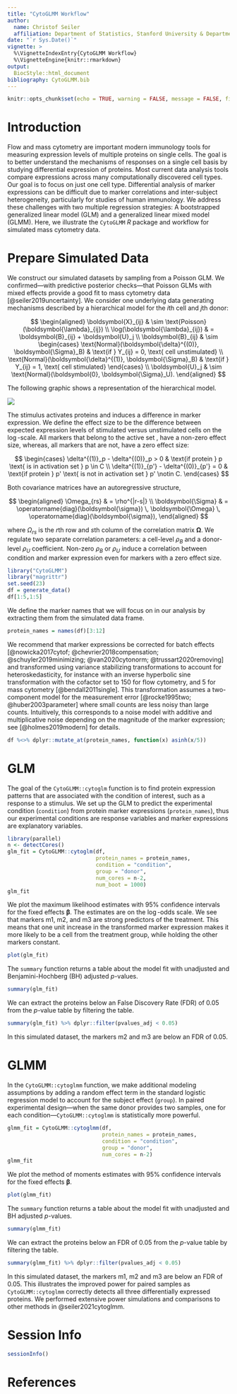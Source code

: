 ```yaml
---
title: "CytoGLMM Workflow"
author:
  name: Christof Seiler
  affiliation: Department of Statistics, Stanford University & Department of Data Science and Knowledge Engineering, Maastricht University
date: "`r Sys.Date()`"
vignette: >
  %\VignetteIndexEntry{CytoGLMM Workflow}
  %\VignetteEngine{knitr::rmarkdown}
output:
  BiocStyle::html_document
bibliography: CytoGLMM.bib
---
```


```r
knitr::opts_chunk$set(echo = TRUE, warning = FALSE, message = FALSE, fig.retina = 2, dpi = 96, fig.width = 7.2916667, fig.asp = 0.6178571)
```

# Introduction

Flow and mass cytometry are important modern immunology tools for measuring expression levels of multiple proteins on single cells. The goal is to better understand the mechanisms of responses on a single cell basis by studying differential expression of proteins. Most current data analysis tools compare expressions across many computationally discovered cell types. Our goal is to focus on just one cell type. Differential analysis of marker expressions can be difficult due to marker correlations and inter-subject heterogeneity, particularly for studies of human immunology. We address these challenges with two multiple regression strategies: A bootstrapped generalized linear model (GLM) and a generalized linear mixed model (GLMM). Here, we illustrate the `CytoGLMM` _R_ package and workflow for simulated mass cytometry data.

# Prepare Simulated Data

We construct our simulated datasets by sampling from a Poisson GLM. We confirmed---with predictive posterior checks---that Poisson GLMs with mixed effects provide a good fit to mass cytometry data [@seiler2019uncertainty]. We consider one underlying data generating mechanisms described by a hierarchical model for the $i$th cell and $j$th donor:

$$
\begin{aligned}
\boldsymbol{X}_{ij} & \sim \text{Poisson}(\boldsymbol{\lambda}_{ij}) \\
\log(\boldsymbol{\lambda}_{ij}) & = \boldsymbol{B}_{ij} + \boldsymbol{U}_j \\
\boldsymbol{B}_{ij} & \sim
\begin{cases} 
\text{Normal}(\boldsymbol{\delta}^{(0)}, \boldsymbol{\Sigma}_B) & \text{if } Y_{ij} = 0, \text{ cell unstimulated} \\
\text{Normal}(\boldsymbol{\delta}^{(1)}, \boldsymbol{\Sigma}_B) & \text{if } Y_{ij} = 1, \text{ cell stimulated}
\end{cases} \\
\boldsymbol{U}_j & \sim \text{Normal}(\boldsymbol{0}, \boldsymbol{\Sigma}_U).
\end{aligned}
$$

The following graphic shows a representation of the hierarchical model.

![](graphical_plmm.svg)

The stimulus activates proteins and induces a difference in marker expression. We define the effect size to be the difference between expected expression levels of stimulated versus unstimulated cells on the $\log$-scale. All markers that belong to the active set \textcolor{red}{$C$}, have a non-zero effect size, whereas, all markers that are not, have a zero effect size:

$$
\begin{cases}
\delta^{(1)}_p - \delta^{(0)}_p > 0 & \text{if protein } p \text{ is in activation set } p \in C \\
\delta^{(1)}_{p'} - \delta^{(0)}_{p'} = 0 & \text{if protein } p' \text{ is not in activation set } p' \notin C.
\end{cases}
$$

Both covariance matrices have an autoregressive structure, 

$$
\begin{aligned}
\Omega_{rs} & = \rho^{|r-s|} \\ 
\boldsymbol{\Sigma} & = \operatorname{diag}(\boldsymbol{\sigma}) \, \boldsymbol{\Omega} \, \operatorname{diag}(\boldsymbol{\sigma}),
\end{aligned}
$$

where $\Omega_{rs}$ is the $r$th row and $s$th column of the correlation matrix $\boldsymbol{\Omega}$. We regulate two separate correlation parameters: a cell-level $\rho_B$ and a donor-level $\rho_U$ coefficient. Non-zero $\rho_B$ or $\rho_U$ induce a correlation between condition and marker expression even for markers with a zero effect size.

```r
library("CytoGLMM")
library("magrittr")
set.seed(23)
df = generate_data()
df[1:5,1:5]
```

We define the marker names that we will focus on in our analysis by extracting them from the simulated data frame.

```r
protein_names = names(df)[3:12]
```

We recommend that marker expressions be corrected for batch effects [@nowicka2017cytof; @chevrier2018compensation; @schuyler2019minimizing; @van2020cytonorm; @trussart2020removing] and transformed using variance stabilizing transformations to account for heteroskedasticity, for instance with an inverse hyperbolic sine transformation with the cofactor set to 150 for flow cytometry, and 5 for mass cytometry [@bendall2011single]. This transformation assumes a two-component model for the measurement error [@rocke1995two; @huber2003parameter] where small counts are less noisy than large counts. Intuitively, this corresponds to a noise model with additive and multiplicative noise depending on the magnitude of the marker expression; see [@holmes2019modern] for details.

```r
df %<>% dplyr::mutate_at(protein_names, function(x) asinh(x/5))
```

# GLM

The goal of the `CytoGLMM::cytoglm` function is to find protein expression patterns that are associated with the condition of interest, such as a response to a stimulus. We set up the GLM to predict the experimental condition (`condition`) from protein marker expressions (`protein_names`), thus our experimental conditions are response variables and marker expressions are explanatory variables.

```r
library(parallel)
n <- detectCores()
glm_fit = CytoGLMM::cytoglm(df,
                            protein_names = protein_names,
                            condition = "condition",
                            group = "donor",
                            num_cores = n-2,
                            num_boot = 1000)
glm_fit
```

We plot the maximum likelihood estimates with 95\% confidence intervals for the fixed effects $\boldsymbol{\beta}$. The estimates are on the $\log$-odds scale. We see that markers m1, m2, and m3 are strong predictors of the treatment. This means that one unit increase in the transformed marker expression makes it more likely to be a cell from the treatment group, while holding the other markers constant.

```r
plot(glm_fit)
```

The `summary` function returns a table about the model fit with unadjusted and Benjamini-Hochberg (BH) adjusted $p$-values.

```r
summary(glm_fit)
```

We can extract the proteins below an False Discovery Rate (FDR) of 0.05 from the $p$-value table by filtering the table.

```r
summary(glm_fit) %>% dplyr::filter(pvalues_adj < 0.05)
```

In this simulated dataset, the markers m2 and m3 are below an FDR of 0.05.

# GLMM

In the `CytoGLMM::cytoglmm` function, we make additional modeling assumptions by adding a random effect term in the standard logistic regression model to account for the subject effect (`group`). In paired experimental design---when the same donor provides two samples, one for each condition---`CytoGLMM::cytoglmm` is statistically more powerful.

```r
glmm_fit = CytoGLMM::cytoglmm(df,
                              protein_names = protein_names,
                              condition = "condition",
                              group = "donor",
                              num_cores = n-2)
glmm_fit
```

We plot the method of moments estimates with 95\% confidence intervals for the fixed effects $\boldsymbol{\beta}$.

```r
plot(glmm_fit)
```

The `summary` function returns a table about the model fit with unadjusted and BH adjusted $p$-values.

```r
summary(glmm_fit)
```

We can extract the proteins below an FDR of 0.05 from the $p$-value table by filtering the table.

```r
summary(glmm_fit) %>% dplyr::filter(pvalues_adj < 0.05)
```

In this simulated dataset, the markers m1, m2 and m3 are below an FDR of 0.05. This illustrates the improved power for paired samples as `CytoGLMM::cytoglmm` correctly detects all three differentially expressed proteins. We performed extensive power simulations and comparisons to other methods in @seiler2021cytoglmm.

# Session Info {.unnumbered}

```r
sessionInfo()
```

# References